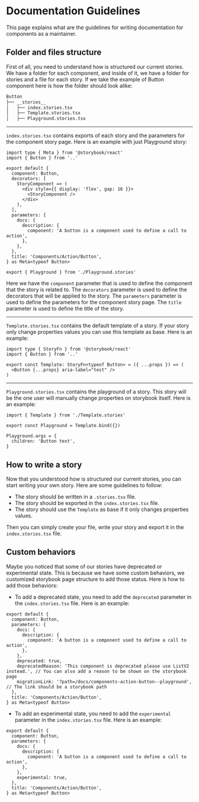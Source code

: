 
<Meta title="Guidelines/Documentation Guidelines" />

# Documentation Guidelines

This page explains what are the guidelines for writing documentation for components as a maintainer.

## Folder and files structure

First of all, you need to understand how is structured our current stories. We have a folder for each component,
and inside of it, we have a folder for stories and a file for each story. If we take the example of Button component
here is how the folder should look alike:

```bash
Button
├── __stories__
│   ├── index.stories.tsx
│   ├── Template.stories.tsx
│   ├── Playground.stories.tsx
```

***

`index.stories.tsx` contains exports of each story and the parameters for the component story page. Here is an example with just Playground story:

```tsx
import type { Meta } from '@storybook/react'
import { Button } from '..'

export default {
  component: Button,
  decorators: [
    StoryComponent => (
      <div style={{ display: 'flex', gap: 16 }}>
        <StoryComponent />
      </div>
    ),
  ],
  parameters: {
    docs: {
      description: {
        component: 'A button is a component used to define a call to action',
      },
    },
  },
  title: 'Components/Action/Button',
} as Meta<typeof Button>

export { Playground } from './Playground.stories'
```

Here we have the `component` parameter that is used to define the component that the story is related to. The `decorators`
parameter is used to define the decorators that will be applied to the story. The `parameters` parameter is used to define the parameters for the component story page.
The `title` parameter is used to define the title of the story.

***

`Template.stories.tsx` contains the default template of a story. If your story only change properties values you can use this template as base. Here is an example:

```tsx
import type { StoryFn } from '@storybook/react'
import { Button } from '..'

export const Template: StoryFn<typeof Button> = ({ ...props }) => (
  <Button {...props} aria-label="test" />
)
```

***

`Playground.stories.tsx` contains the playground of a story. This story will be the one user will manually change properties on storybook itself. Here is an example:

```tsx
import { Template } from './Template.stories'

export const Playground = Template.bind({})

Playground.args = {
  children: 'Button text',
}
```

## How to write a story

Now that you understood how is structured our current stories, you can start writing your own story. Here are some guidelines to follow:

* The story should be written in a `.stories.tsx` file.
* The story should be exported in the `index.stories.tsx` file.
* The story should use the `Template` as base if it only changes properties values.

Then you can simply create your file, write your story and export it in the `index.stories.tsx` file.

## Custom behaviors

Maybe you noticed that some of our stories have deprecated or experimental state. This is because we have some custom behaviors, we customized storybook
page structure to add those status. Here is how to add those behaviors:

* To add a deprecated state, you need to add the `deprecated` parameter in the `index.stories.tsx` file. Here is an example:

```tsx
export default {
  component: Button,
  parameters: {
    docs: {
      description: {
        component: 'A button is a component used to define a call to action',
      },
    },
    deprecated: true,
    deprecatedReason: 'This component is deprecated please use ListV2 instead.', // You can also add a reason to be shown on the storybook page
    migrationLink: '?path=/docs/components-action-button--playground', // The link should be a storybook path
  },
  title: 'Components/Action/Button',
} as Meta<typeof Button>
```

* To add an experimental state, you need to add the `experimental` parameter in the `index.stories.tsx` file. Here is an example:

```tsx
export default {
  component: Button,
  parameters: {
    docs: {
      description: {
        component: 'A button is a component used to define a call to action',
      },
    },
    experimental: true,
  },
  title: 'Components/Action/Button',
} as Meta<typeof Button>
```
